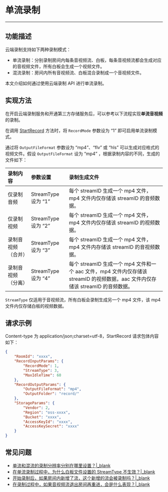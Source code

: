 # 单流录制
---
## 功能描述

云端录制支持如下两种录制模式：

* 单流录制：分别录制房间内每条音视频流、白板，每条音视频流都会生成对应的音视频文件，所有白板会生成一个视频文件。
* 混流录制：房间内所有音视频流、白板混合录制成一个音视频文件。

本文介绍如何通过使用云端录制 API 进行单流录制。

## 实现方法

在开启云端录制服务和开通第三方存储服务后，可以参考以下流程实现**单流音视频**的录制。

在调用 [StartRecord](#12322) 方法时，将 `RecordMode` 参数设为 “1” 即可启用单流录制模式。

通过将 `OutputFileFormat` 参数设为 “mp4”、“flv” 或 “hls” 可以生成对应格式的视频文件。假设 `OutputFileFormat` 设为 “mp4” ，根据录制内容的不同，生成的文件如下：

|录制内容|参数设置|录制生成文件|
|:----|:----|:----|
|仅录制音频| StreamType 设为 “1”|每个 streamID 生成一个 mp4 文件，mp4 文件内仅存储该 streamID 的音频数据。|
|仅录制视频| StreamType 设为 “2”|每个 streamID 生成一个 mp4 文件，mp4 文件内仅存储该 streamID 的视频数据。|
|录制音视频（合并）| StreamType 设为 “3”|每个 streamID 生成一个 mp4 文件，mp4 文件内存储该 streamID 的音视频数据。|
|录制音视频（分离）| StreamType 设为 “4”|每个 streamID 生成一个 mp4 文件和一个 aac 文件，mp4 文件内仅存储该 streamID 的视频数据，aac 文件内仅存储该 streamID 的音频数据。|

<Warning title="Warning">

`StreamType` 仅适用于音视频流，所有白板会录制生成另一个 mp4 文件，该 mp4 文件内仅存储白板的视频数据。

</Warning>


## 请求示例

Content-type 为 application/json;charset=utf-8，StartRecord 请求包体内容如下：

```json
{
	"RoomId": "xxxx",
	"RecordInputParams": {
		"RecordMode": 1,
		"StreamType": 3,
		"MaxIdleTime": 60
	},
	"RecordOutputParams": {
		"OutputFileFormat": "mp4",
		"OutputFolder": "record/"
	},
	"StorageParams": {
		"Vendor": 2,
		"Region": "oss-xxxx",
		"Bucket": "xxxx",
		"AccessKeyId": "xxxx",
		"AccessKeySecret": "xxxx"
	}
}
```

## 常见问题

- [单流和混流的录制分辨率分别在哪里设置？\|_blank](https://doc-zh.zego.im/faq/record_solution)
- [在单流录制过程中，为什么白板文件设置的 StreamType 不生效？\|_blank](https://doc-zh.zego.im/faq/stream_type_invalid)
- [开始录制后，如果房间内新增了流，这个新增的流会被录制吗？\|_blank](https://doc-zh.zego.im/faq/new_stream)
- [在录制过程中，如果音视频流退出房间再重进，会是什么表现？\|_blank](https://doc-zh.zego.im/faq/Enter_after_exit)
